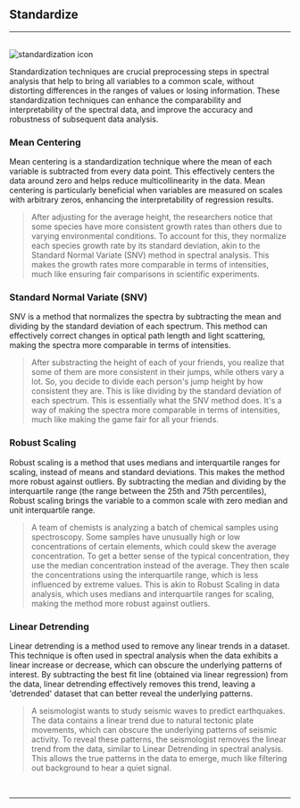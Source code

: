 
## Standardize
<hr />
<br />
<Image src={`${imagePath}standardization_icon.svg`} alt="standardization icon" width={65} height={65} />

Standardization techniques are crucial preprocessing steps in spectral analysis that help to bring all variables to a common scale, without distorting differences in the ranges of values or losing information. These standardization techniques can enhance the comparability and interpretability of the spectral data, and improve the accuracy and robustness of subsequent data analysis.

### Mean Centering

Mean centering is a standardization technique where the mean of each variable is subtracted from every data point. This effectively centers the data around zero and helps reduce multicollinearity in the data. Mean centering is particularly beneficial when variables are measured on scales with arbitrary zeros, enhancing the interpretability of regression results.

> After adjusting for the average height, the researchers notice that some species have more consistent growth rates than others due to varying environmental conditions. To account for this, they normalize each species growth rate by its standard deviation, akin to the Standard Normal Variate (SNV) method in spectral analysis. This makes the growth rates more comparable in terms of intensities, much like ensuring fair comparisons in scientific experiments.
>

### Standard Normal Variate (SNV)

SNV is a method that normalizes the spectra by subtracting the mean and dividing by the standard deviation of each spectrum. This method can effectively correct changes in optical path length and light scattering, making the spectra more comparable in terms of intensities.

> After substracting the height of each of your friends, you realize that some of them are more consistent in their jumps, while others vary a lot. So, you decide to divide each person's jump height by how consistent they are. This is like dividing by the standard deviation of each spectrum. This is essentially what the SNV method does. It's a way of making the spectra more comparable in terms of intensities, much like making the game fair for all your friends.
> 

### Robust Scaling

Robust scaling is a method that uses medians and interquartile ranges for scaling, instead of means and standard deviations. This makes the method more robust against outliers. By subtracting the median and dividing by the interquartile range (the range between the 25th and 75th percentiles), Robust scaling brings the variable to a common scale with zero median and unit interquartile range.

> A team of chemists is analyzing a batch of chemical samples using spectroscopy. Some samples have unusually high or low concentrations of certain elements, which could skew the average concentration. To get a better sense of the typical concentration, they use the median concentration instead of the average. They then scale the concentrations using the interquartile range, which is less influenced by extreme values. This is akin to Robust Scaling in data analysis, which uses medians and interquartile ranges for scaling, making the method more robust against outliers.
> 

### Linear Detrending

Linear detrending is a method used to remove any linear trends in a dataset. This technique is often used in spectral analysis when the data exhibits a linear increase or decrease, which can obscure the underlying patterns of interest. By subtracting the best fit line (obtained via linear regression) from the data, linear detrending effectively removes this trend, leaving a 'detrended' dataset that can better reveal the underlying patterns.

> A seismologist wants to study seismic waves to predict earthquakes. The data contains a linear trend due to natural tectonic plate movements, which can obscure the underlying patterns of seismic activity. To reveal these patterns, the seismologist removes the linear trend from the data, similar to Linear Detrending in spectral analysis. This allows the true patterns in the data to emerge, much like filtering out background to hear a quiet signal.
> 

<br />
<hr />
<br />
<ImageLink href="/preprocessing/standardization" image={{alt: "standardization icon", src: `${imagePath}standardization_icon.svg`}} text="Standarization" />
<br />
<ImageLink href="/preprocessing/baseline_correction" image={{alt: "baseline correction icon",src: `${imagePath}baseline_icon.svg`}} text="Baseline correction" />
<br />
<ImageLink href="/preprocessing/smoothing" image={{alt: "smoothing icon", src: `${imagePath}smoothing_icon.svg`}} text="Smoothing" />
<br />
<ImageLink href="/preprocessing/normalization" image={{alt: "normalization icon", src: `${imagePath}normalization_icon.svg`}} text="Normalization" />
<br />
<ImageLink href="/preprocessing/peak_detection" image={{alt: "peak detection icon", src: `${imagePath}peak_detection_icon.svg`}} text="Peak detection" />
<br />
<ImageLink href="/preprocessing/offset" image={{alt: "offset icon", src: `${imagePath}offset_icon.svg`}} text="Offset" />

